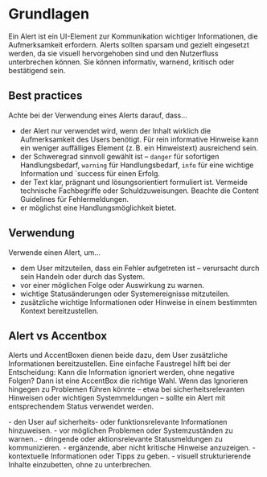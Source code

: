# Grundlagen

Ein Alert ist ein UI-Element zur Kommunikation wichtiger Informationen, die Aufmerksamkeit erfordern. Alerts sollten sparsam und gezielt eingesetzt werden, da sie visuell hervorgehoben sind und den Nutzerfluss unterbrechen können. Sie können informativ, warnend, kritisch  oder bestätigend sein.

## Best practices
Achte bei der Verwendung eines Alerts darauf, dass...
- der Alert nur verwendet wird, wenn der Inhalt wirklich die Aufmerksamkeit des Users benötigt. Für rein informative Hinweise kann ein weniger auffälliges Element (z. B. ein Hinweistext) ausreichend sein.
- der Schweregrad sinnvoll gewählt ist – `danger` für sofortigen Handlungsbedarf, `warning` für Handlungsbedarf, `info` für eine wichtige Information und `success für einen Erfolg.
- der Text klar, prägnant und lösungsorientiert formuliert ist. Vermeide technische Fachbegriffe oder Schuldzuweisungen. Beachte die Content Guidelines für Fehlermeldungen.
- er möglichst eine Handlungsmöglichkeit bietet.

## Verwendung

Verwende einen Alert, um...
* dem User mitzuteilen, dass ein Fehler aufgetreten ist – verursacht durch sein Handeln oder durch das System.
* vor einer möglichen Folge oder Auswirkung zu warnen.
* wichtige Statusänderungen oder Systemereignisse mitzuteilen.
* zusätzliche wichtige Informationen oder Hinweise in einem bestimmten Kontext bereitzustellen.

## Alert vs Accentbox 

Alerts und AccentBoxen dienen beide dazu, dem User zusätzliche Informationen bereitzustellen. Eine einfache Faustregel hilft bei der Entscheidung: Kann die Information ignoriert werden, ohne negative Folgen? Dann ist eine AccentBox die richtige Wahl. Wenn das Ignorieren hingegen zu Problemen führen könnte – etwa bei sicherheitsrelevanten Hinweisen oder wichtigen Systemmeldungen – sollte ein Alert mit entsprechendem Status verwendet werden.

<DoAndDont>
  <Plain heading="Verwende Alerts, um z. B. ...">
    - den User auf sicherheits- oder funktionsrelevante Informationen hinzuweisen.
    - vor möglichen Problemen oder Systemzuständen zu warnen..
    - dringende oder aktionsrelevante Statusmeldungen zu kommunizieren.

  </Plain>

  <Plain heading="Verwende AccentBoxen, um z. B. …">
    - ergänzende, aber nicht kritische Hinweise anzuzeigen.
    - kontextuelle Informationen oder Tipps zu geben.
    - visuell strukturierende Inhalte einzubetten, ohne zu unterbrechen.
  
  </Plain>
</DoAndDont>
